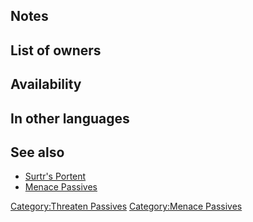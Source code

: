 {{Passive
|name=Atk/Spd Menace
|type=C
|exclusive=0
|canUseMove={{MoveList|All}}
|canUseWeapon={{WeaponList|All}}
|intID=2602
|sort=7103
|effectRange=4
|value=8
|timingID=8
|abilityID=276
|randomTimestamp=2021-07-08T07:00:00Z
|randomMinLv=36
|properties=random_inherit_base,random_owner
|1name=Atk/Spd Menace
|1tagid=SID_攻撃速さの脅嚇3
|alt1name=Atk Spd Menace
|1effect=At start of turn, if unit is within 4 spaces of a foe, inflicts Atk/Spd-6 on closest foes through their next actions and grants Atk/Spd+6 to unit for 1 turn.
|1required=Threat. Atk/Spd 2
|1cost=300
}}
==Notes==
{{Bonuses}}
{{Penalties}}
==List of owners==
{{Skill Hero List}}
==Availability==
{{PassiveFocusList}}
{{PassiveDistributionList}}
{{PassiveCombatManualList}}
==In other languages==
{{OtherLanguages
|english=Atk/Spd Menace
|japanese=攻撃速さの脅嚇
|german=Agr./Ges.-Geißel
|spanishEU=Amenaza Ata/Vel
|spanishLA=Amnza. Atq./Vel.
|french=Menace Atq/Vit
|italian=Minaccia Att/Vel
|chineseTW=攻擊速度的恐嚇
|portuguese=Atq./Vel. ameaça
}}
==See also==
* [[Surtr's Portent]]
* [[Menace Passives]]
{{Passives Navbox|C}}
[[Category:Threaten Passives]][[Category:Menace Passives]]